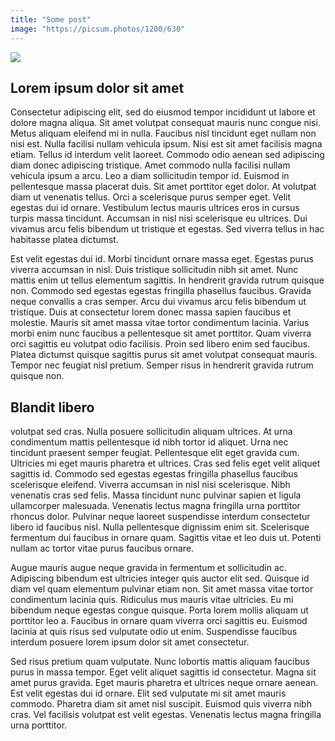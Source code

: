 ```yaml
---
title: "Some post"
image: "https://picsum.photos/1200/630"
---
```


<Image src="/vercel.svg" width={200} height={200} />

## Lorem ipsum dolor sit amet

Consectetur adipiscing elit, sed do eiusmod tempor incididunt ut labore et dolore magna aliqua. Sit amet volutpat consequat mauris nunc congue nisi. Metus aliquam eleifend mi in nulla. Faucibus nisl tincidunt eget nullam non nisi est. Nulla facilisi nullam vehicula ipsum. Nisi est sit amet facilisis magna etiam. Tellus id interdum velit laoreet. Commodo odio aenean sed adipiscing diam donec adipiscing tristique. Amet commodo nulla facilisi nullam vehicula ipsum a arcu. Leo a diam sollicitudin tempor id. Euismod in pellentesque massa placerat duis. Sit amet porttitor eget dolor. At volutpat diam ut venenatis tellus. Orci a scelerisque purus semper eget. Velit egestas dui id ornare. Vestibulum lectus mauris ultrices eros in cursus turpis massa tincidunt. Accumsan in nisl nisi scelerisque eu ultrices. Dui vivamus arcu felis bibendum ut tristique et egestas. Sed viverra tellus in hac habitasse platea dictumst.

Est velit egestas dui id. Morbi tincidunt ornare massa eget. Egestas purus viverra accumsan in nisl. Duis tristique sollicitudin nibh sit amet. Nunc mattis enim ut tellus elementum sagittis. In hendrerit gravida rutrum quisque non. Commodo sed egestas egestas fringilla phasellus faucibus. Gravida neque convallis a cras semper. Arcu dui vivamus arcu felis bibendum ut tristique. Duis at consectetur lorem donec massa sapien faucibus et molestie. Mauris sit amet massa vitae tortor condimentum lacinia. Varius morbi enim nunc faucibus a pellentesque sit amet porttitor. Quam viverra orci sagittis eu volutpat odio facilisis. Proin sed libero enim sed faucibus. Platea dictumst quisque sagittis purus sit amet volutpat consequat mauris. Tempor nec feugiat nisl pretium. Semper risus in hendrerit gravida rutrum quisque non.

## Blandit libero

volutpat sed cras. Nulla posuere sollicitudin aliquam ultrices. At urna condimentum mattis pellentesque id nibh tortor id aliquet. Urna nec tincidunt praesent semper feugiat. Pellentesque elit eget gravida cum. Ultricies mi eget mauris pharetra et ultrices. Cras sed felis eget velit aliquet sagittis id. Commodo sed egestas egestas fringilla phasellus faucibus scelerisque eleifend. Viverra accumsan in nisl nisi scelerisque. Nibh venenatis cras sed felis. Massa tincidunt nunc pulvinar sapien et ligula ullamcorper malesuada. Venenatis lectus magna fringilla urna porttitor rhoncus dolor. Pulvinar neque laoreet suspendisse interdum consectetur libero id faucibus nisl. Nulla pellentesque dignissim enim sit. Scelerisque fermentum dui faucibus in ornare quam. Sagittis vitae et leo duis ut. Potenti nullam ac tortor vitae purus faucibus ornare.

Augue mauris augue neque gravida in fermentum et sollicitudin ac. Adipiscing bibendum est ultricies integer quis auctor elit sed. Quisque id diam vel quam elementum pulvinar etiam non. Sit amet massa vitae tortor condimentum lacinia quis. Ridiculus mus mauris vitae ultricies. Eu mi bibendum neque egestas congue quisque. Porta lorem mollis aliquam ut porttitor leo a. Faucibus in ornare quam viverra orci sagittis eu. Euismod lacinia at quis risus sed vulputate odio ut enim. Suspendisse faucibus interdum posuere lorem ipsum dolor sit amet consectetur.

Sed risus pretium quam vulputate. Nunc lobortis mattis aliquam faucibus purus in massa tempor. Eget velit aliquet sagittis id consectetur. Magna sit amet purus gravida. Eget mauris pharetra et ultrices neque ornare aenean. Est velit egestas dui id ornare. Elit sed vulputate mi sit amet mauris commodo. Pharetra diam sit amet nisl suscipit. Euismod quis viverra nibh cras. Vel facilisis volutpat est velit egestas. Venenatis lectus magna fringilla urna porttitor.
